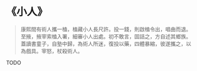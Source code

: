 # 《小人》

> 康熙間有術人攜一榼，榼藏小人長尺許。投一錢，則啟榼令出，唱曲而退。至掖，掖宰索榼入署，細審小人出處。初不敢言，固詰之，方自述其鄉族。蓋讀書童子，自塾中歸，為術人所迷，復投以藥，四體暴縮，彼遂攜之，以為戲具。宰怒，杖殺術人。

TODO
